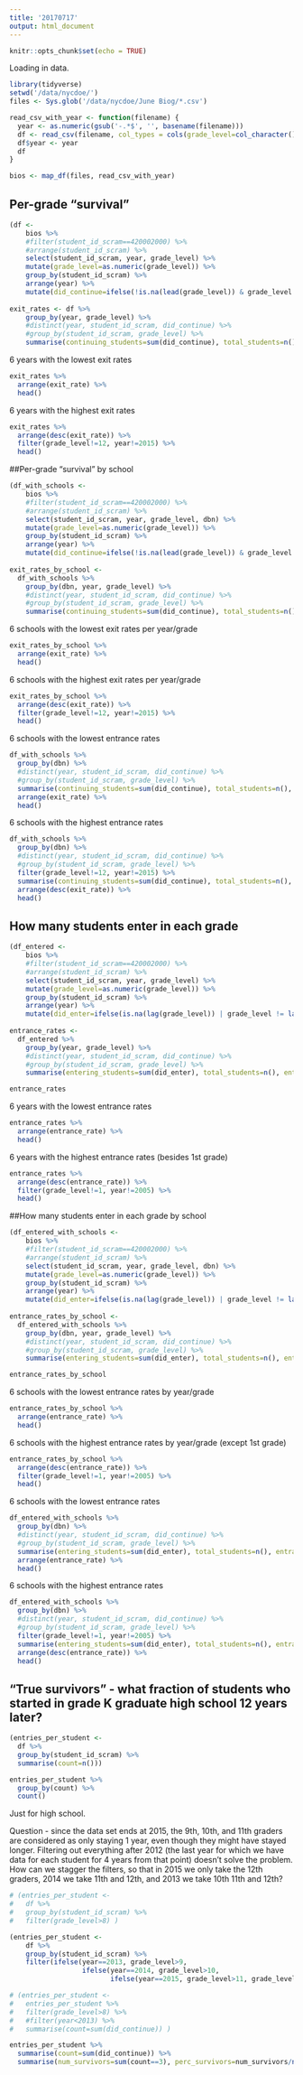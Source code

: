 ```yaml
---
title: '20170717'
output: html_document
---
```


```r
knitr::opts_chunk$set(echo = TRUE)
```

Loading in data.
```r
library(tidyverse)
setwd('/data/nycdoe/')
files <- Sys.glob('/data/nycdoe/June Biog/*.csv')

read_csv_with_year <- function(filename) {
  year <- as.numeric(gsub('-.*$', '', basename(filename)))
  df <- read_csv(filename, col_types = cols(grade_level=col_character(), grade_code=col_character(), admit_code=col_character(), adcode=col_character(),fall_days_present = col_character(), spring_days_present = col_character()))
  df$year <- year
  df
}

bios <- map_df(files, read_csv_with_year)
```

## Per-grade "survival"
```r
(df <- 
    bios %>%
    #filter(student_id_scram==420002000) %>%
    #arrange(student_id_scram) %>%
    select(student_id_scram, year, grade_level) %>%
    mutate(grade_level=as.numeric(grade_level)) %>%
    group_by(student_id_scram) %>%
    arrange(year) %>%
    mutate(did_continue=ifelse(!is.na(lead(grade_level)) & grade_level == lead(grade_level) - 1, 1, 0)) )
  
exit_rates <- df %>%
    group_by(year, grade_level) %>%
    #distinct(year, student_id_scram, did_continue) %>%
    #group_by(student_id_scram, grade_level) %>%
    summarise(continuing_students=sum(did_continue), total_students=n(), exit_rate=1-continuing_students/total_students)
```

6 years with the lowest exit rates
```r
exit_rates %>%
  arrange(exit_rate) %>%
  head()
```

6 years with the highest exit rates
```r
exit_rates %>%
  arrange(desc(exit_rate)) %>%
  filter(grade_level!=12, year!=2015) %>%
  head()
```

##Per-grade "survival" by school
```r
(df_with_schools <- 
    bios %>%
    #filter(student_id_scram==420002000) %>%
    #arrange(student_id_scram) %>%
    select(student_id_scram, year, grade_level, dbn) %>%
    mutate(grade_level=as.numeric(grade_level)) %>%
    group_by(student_id_scram) %>%
    arrange(year) %>%
    mutate(did_continue=ifelse(!is.na(lead(grade_level)) & grade_level == lead(grade_level) - 1, 1, 0)) )
  
exit_rates_by_school <- 
  df_with_schools %>%
    group_by(dbn, year, grade_level) %>%
    #distinct(year, student_id_scram, did_continue) %>%
    #group_by(student_id_scram, grade_level) %>%
    summarise(continuing_students=sum(did_continue), total_students=n(), exit_rate=1-continuing_students/total_students)
```

6 schools with the lowest exit rates per year/grade
```r
exit_rates_by_school %>%
  arrange(exit_rate) %>%
  head()
```

6 schools with the highest exit rates per year/grade
```r
exit_rates_by_school %>%
  arrange(desc(exit_rate)) %>%
  filter(grade_level!=12, year!=2015) %>%
  head()
```

6 schools with the lowest entrance rates
```r
df_with_schools %>%
  group_by(dbn) %>%
  #distinct(year, student_id_scram, did_continue) %>%
  #group_by(student_id_scram, grade_level) %>%
  summarise(continuing_students=sum(did_continue), total_students=n(), exit_rate=1-continuing_students/total_students) %>%
  arrange(exit_rate) %>%
  head()
```

6 schools with the highest entrance rates
```r
df_with_schools %>%
  group_by(dbn) %>%
  #distinct(year, student_id_scram, did_continue) %>%
  #group_by(student_id_scram, grade_level) %>%
  filter(grade_level!=12, year!=2015) %>%
  summarise(continuing_students=sum(did_continue), total_students=n(), exit_rate=1-continuing_students/total_students) %>%
  arrange(desc(exit_rate)) %>%
  head()
```

## How many students enter in each grade
```r
(df_entered <- 
    bios %>%
    #filter(student_id_scram==420002000) %>%
    #arrange(student_id_scram) %>%
    select(student_id_scram, year, grade_level) %>%
    mutate(grade_level=as.numeric(grade_level)) %>%
    group_by(student_id_scram) %>%
    arrange(year) %>%
    mutate(did_enter=ifelse(is.na(lag(grade_level)) | grade_level != lag(grade_level) + 1, 1, 0)) )
  
entrance_rates <- 
  df_entered %>%
    group_by(year, grade_level) %>%
    #distinct(year, student_id_scram, did_continue) %>%
    #group_by(student_id_scram, grade_level) %>%
    summarise(entering_students=sum(did_enter), total_students=n(), entrance_rate=entering_students/total_students)

entrance_rates
```

6 years with the lowest entrance rates
```r
entrance_rates %>%
  arrange(entrance_rate) %>%
  head()
```

6 years with the highest entrance rates (besides 1st grade)
```r
entrance_rates %>%
  arrange(desc(entrance_rate)) %>%
  filter(grade_level!=1, year!=2005) %>%
  head()
```

##How many students enter in each grade by school
```r
(df_entered_with_schools <- 
    bios %>%
    #filter(student_id_scram==420002000) %>%
    #arrange(student_id_scram) %>%
    select(student_id_scram, year, grade_level, dbn) %>%
    mutate(grade_level=as.numeric(grade_level)) %>%
    group_by(student_id_scram) %>%
    arrange(year) %>%
    mutate(did_enter=ifelse(is.na(lag(grade_level)) | grade_level != lag(grade_level) + 1, 1, 0)) )
  
entrance_rates_by_school <- 
  df_entered_with_schools %>%
    group_by(dbn, year, grade_level) %>%
    #distinct(year, student_id_scram, did_continue) %>%
    #group_by(student_id_scram, grade_level) %>%
    summarise(entering_students=sum(did_enter), total_students=n(), entrance_rate=entering_students/total_students)

entrance_rates_by_school
```

6 schools with the lowest entrance rates by year/grade
```r
entrance_rates_by_school %>%
  arrange(entrance_rate) %>%
  head()
```

6 schools with the highest entrance rates by year/grade (except 1st grade)
```r
entrance_rates_by_school %>%
  arrange(desc(entrance_rate)) %>%
  filter(grade_level!=1, year!=2005) %>%
  head()
```

6 schools with the lowest entrance rates
```r
df_entered_with_schools %>%
  group_by(dbn) %>%
  #distinct(year, student_id_scram, did_continue) %>%
  #group_by(student_id_scram, grade_level) %>%
  summarise(entering_students=sum(did_enter), total_students=n(), entrance_rate=entering_students/total_students)  %>%
  arrange(entrance_rate) %>%
  head()
```

6 schools with the highest entrance rates
```r
df_entered_with_schools %>%
  group_by(dbn) %>%
  #distinct(year, student_id_scram, did_continue) %>%
  #group_by(student_id_scram, grade_level) %>%
  filter(grade_level!=1, year!=2005) %>%
  summarise(entering_students=sum(did_enter), total_students=n(), entrance_rate=entering_students/total_students)  %>%
  arrange(desc(entrance_rate)) %>%
  head()
```

## "True survivors" - what fraction of students who started in grade K graduate high school 12 years later?

```r
(entries_per_student <-
  df %>%
  group_by(student_id_scram) %>%
  summarise(count=n()))

entries_per_student %>%
  group_by(count) %>%
  count()
```

Just for high school.

Question - since the data set ends at 2015, the 9th, 10th, and 11th graders are considered as only staying 1 year, even though they might have stayed longer. Filtering out everything after 2012 (the last year for which we have data for each student for 4 years from that point) doesn't solve the problem. How can we stagger the filters, so that in 2015 we only take the 12th graders, 2014 we take 11th and 12th, and 2013 we take 10th 11th and 12th?
```r
# (entries_per_student <-
#   df %>%
#   group_by(student_id_scram) %>%
#   filter(grade_level>8) )

(entries_per_student <-
    df %>%
    group_by(student_id_scram) %>%
    filter(ifelse(year==2013, grade_level>9, 
                  ifelse(year==2014, grade_level>10,
                         ifelse(year==2015, grade_level>11, grade_level>8)))))

# (entries_per_student <-
#   entries_per_student %>%
#   filter(grade_level>8) %>%
#   #filter(year<2013) %>%
#   summarise(count=sum(did_continue)) )

entries_per_student %>%
  summarise(count=sum(did_continue)) %>%
  summarise(num_survivors=sum(count==3), perc_survivors=num_survivors/n())
```






